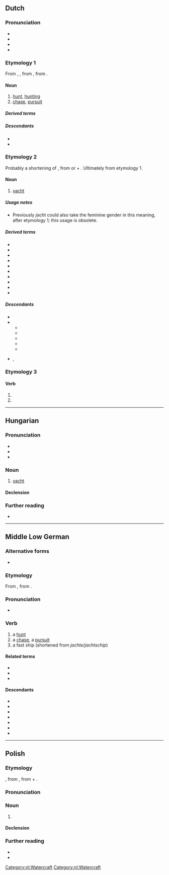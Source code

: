 {{also|Jacht}}
==Dutch==
{{wikipedia|dab=jacht|lang=nl}}

===Pronunciation===
* {{IPA|nl|/jɑxt/}}
* {{audio|nl|Nl-jacht.ogg|Audio}}
* {{hyphenation|nl|jacht}}
* {{rhymes|nl|ɑxt|s=1}}

===Etymology 1===
From {{inh|nl|dum|jacht}}, {{m|dum|jaget}}, from {{inh|nl|odt|*jagot}}, from {{inh|nl|gmw-pro|*jagōþu||hunt, hunting}}.

====Noun====
{{nl-noun|f|-|-}}

# [[hunt]], [[hunting]]
# [[chase]], [[pursuit]]

=====Derived terms=====
{{der4|nl|drijfjacht|heksenjacht|hertenjacht|jachthuis|jachtig|jachtklok|jachtopziener|jachtseizoen|jachtslot|jachtsport|jachttrofee|jachtvliegtuig|konijnenjacht|koopjesjacht|spokenjacht|sportjacht|trofeejacht|walvisjacht}}

=====Descendants=====
* {{desc|af|jag}}
* {{desc|dcr|[[jaak]], [[jak]]}}

===Etymology 2===
Probably a shortening of {{m|nl|jachtschip}}, from {{m|nl|jacht|t=hunt}} or {{m|nl|jachten||to hurry}} + {{m|nl|schip||ship}}. Ultimately from etymology 1.

====Noun====
{{nl-noun|n|-en|jachtje}}

# [[yacht]] {{gloss|fast, light and now often [[luxurious]] (sailing) [[boat]]}} {{defdate|from early 16th c.}}
#: {{syn|nl|jachtschip|jachtschuit}}

=====Usage notes=====
* Previously ''jacht'' could also take the feminine gender in this meaning, after etymology 1; this usage is obsolete.

=====Derived terms=====
* {{l|nl|adviesjacht}}
* {{l|nl|jachthaven}}
* {{l|nl|jachtschip}}
* {{l|nl|jachtschuit}}
* {{l|nl|jachtwerf}}
* {{l|nl|motorjacht}}
* {{l|nl|oorlogsjacht}}
* {{l|nl|plezierjacht}}
* {{l|nl|speeljacht}}
* {{l|nl|zeiljacht}}

=====Descendants=====
* {{desc|af|jag}}
* {{desc|en|yacht|bor=1}}
** {{desc|da|yacht|bor=1}}
** {{desc|fo|jakt|bor=1}}
** {{desc|nb|yacht|bor=1}}
** {{desc|nn|yacht|bor=1}}
** {{desc|sv|yacht|bor=1}}
* {{desc|de|Jacht|bor=1}}, {{l|de|Yacht}}

===Etymology 3===
{{nonlemma}}

====Verb====
{{head|nl|verb form}}

# {{nl-verb form of|p=123|n=sg|t=pres|m=ind|jachten}}
# {{nl-verb form of|m=imp|jachten}}

[[Category:nl:Watercraft]]
[[Category:nl:Watercraft]]

----

==Hungarian==

===Pronunciation===
* {{hu-IPA}}
* {{hyphenation|hu|jacht}}
* {{rhymes|hu|ɒxt|s=1}}

===Noun===
{{hu-noun|ok}}

# [[yacht]] {{gloss|luxurious sailing boat}}

====Declension====
{{hu-infl-nom|jachto|o}}{{hu-pos-otok|jacht|j|jai}}

===Further reading===
* {{R:ErtSz}}

{{topics|hu|Watercraft}}

----

==Middle Low German==

===Alternative forms===
* {{alter|gml|jâget}}

===Etymology===
From {{inh|gml|osx|*jagōt}}, from {{inh|gml|gmw-pro|*jagōþu||hunt, hunting}}.

===Pronunciation===
* {{IPA|gml|/jaxt/}}

===Verb===
{{head|gml|noun|g=f}}

# a [[hunt]]
# a [[chase]], a [[pursuit]]
# a fast ship (shortened from ''jachte''/''jachtschip'')

====Related terms====
* {{l|gml|jachteren}}
* {{l|gml|jagen}}
* {{l|gml|jachte}}

====Descendants====
* {{desc|nds-de|Jaggt}}
* {{desc|pdt|Jacht}}
* {{desc|da|jagt|bor=1}}
* {{desc|fo|jakt|bor=1}}
* {{desc|lv|jakts|bor=1}}
* {{desc|no|jakt|bor=1}}
* {{desc|sv|jakt|bor=1}}

----

==Polish==
{{wp|lang=pl}}

===Etymology===
{{bor+|pl|nl|jaghte}}, from {{m|nl|jaghtschip|t=fast pirate ship}}, from {{m|nl|jacht|t=hunt}} + {{m|nl|schip}}.

===Pronunciation===
{{pl-p|a=Pl-jacht.ogg}}

===Noun===
{{pl-noun|m-in}}

# {{l|en|yacht}}

====Declension====
{{pl-decl-noun-m-in}}

===Further reading===
* {{R:pl:WSJP}}
* {{R:PWN}}

{{C|pl|Watercraft}}